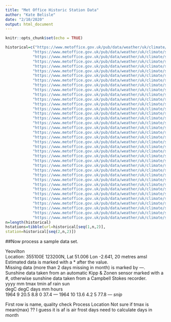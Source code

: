 ```yaml
---
title: "Met Office Historic Station Data"
author: "Kate Belisle"
date: "2/10/2020"
output: html_document
---
```


```r
knitr::opts_chunk$set(echo = TRUE)
```

```r
historical=c("https://www.metoffice.gov.uk/pub/data/weather/uk/climate/stationdata/aberporthdata.txt","Aberporth",
            "https://www.metoffice.gov.uk/pub/data/weather/uk/climate/stationdata/armaghdata.txt","Armagh",
            "https://www.metoffice.gov.uk/pub/data/weather/uk/climate/stationdata/ballypatrickdata.txt","Ballypatrick Forest",
            "https://www.metoffice.gov.uk/pub/data/weather/uk/climate/stationdata/bradforddata.txt","Bradford",
            "https://www.metoffice.gov.uk/pub/data/weather/uk/climate/stationdata/braemardata.txt","Braemar",
            "https://www.metoffice.gov.uk/pub/data/weather/uk/climate/stationdata/cambornedata.txt","Camborne",
            "https://www.metoffice.gov.uk/pub/data/weather/uk/climate/stationdata/cambridgedata.txt","Cambridge NIAB",
            "https://www.metoffice.gov.uk/pub/data/weather/uk/climate/stationdata/cardiffdata.txt","Cardiff Bute Park",
            "https://www.metoffice.gov.uk/pub/data/weather/uk/climate/stationdata/chivenordata.txt","Chivenor",
            "https://www.metoffice.gov.uk/pub/data/weather/uk/climate/stationdata/cwmystwythdata.txt","Cwmystwyth",
            "https://www.metoffice.gov.uk/pub/data/weather/uk/climate/stationdata/dunstaffnagedata.txt","Dunstaffnage",
            "https://www.metoffice.gov.uk/pub/data/weather/uk/climate/stationdata/durhamdata.txt","Durham",
            "https://www.metoffice.gov.uk/pub/data/weather/uk/climate/stationdata/eastbournedata.txt","Eastbourne",
            "https://www.metoffice.gov.uk/pub/data/weather/uk/climate/stationdata/eskdalemuirdata.txt","Eskdalemuir",
            "https://www.metoffice.gov.uk/pub/data/weather/uk/climate/stationdata/heathrowdata.txt","Heathrow",
            "https://www.metoffice.gov.uk/pub/data/weather/uk/climate/stationdata/hurndata.txt","Hurn",
            "https://www.metoffice.gov.uk/pub/data/weather/uk/climate/stationdata/lerwickdata.txt","Lerwick",
            "https://www.metoffice.gov.uk/pub/data/weather/uk/climate/stationdata/leucharsdata.txt","Leuchars",
            "https://www.metoffice.gov.uk/pub/data/weather/uk/climate/stationdata/lowestoftdata.txt","Lowestoft",
            "https://www.metoffice.gov.uk/pub/data/weather/uk/climate/stationdata/manstondata.txt","Manston",
            "https://www.metoffice.gov.uk/pub/data/weather/uk/climate/stationdata/nairndata.txt","Nairn",
            "https://www.metoffice.gov.uk/pub/data/weather/uk/climate/stationdata/newtonriggdata.txt","Newton Rigg",
            "https://www.metoffice.gov.uk/pub/data/weather/uk/climate/stationdata/oxforddata.txt","Oxford",
            "https://www.metoffice.gov.uk/pub/data/weather/uk/climate/stationdata/paisleydata.txt","Paisley",
            "https://www.metoffice.gov.uk/pub/data/weather/uk/climate/stationdata/ringwaydata.txt","Ringway",
            "https://www.metoffice.gov.uk/pub/data/weather/uk/climate/stationdata/rossonwyedata.txt","Ross-on-Wye",
            "https://www.metoffice.gov.uk/pub/data/weather/uk/climate/stationdata/shawburydata.txt","Shawbury",
            "https://www.metoffice.gov.uk/pub/data/weather/uk/climate/stationdata/sheffielddata.txt","Sheffield",
            "https://www.metoffice.gov.uk/pub/data/weather/uk/climate/stationdata/southamptondata.txt","Southampton",
            "https://www.metoffice.gov.uk/pub/data/weather/uk/climate/stationdata/stornowaydata.txt","Stornoway Airport",
            "https://www.metoffice.gov.uk/pub/data/weather/uk/climate/stationdata/suttonboningtondata.txt","Sutton Bonington",
            "https://www.metoffice.gov.uk/pub/data/weather/uk/climate/stationdata/tireedata.txt","Tiree",
            "https://www.metoffice.gov.uk/pub/data/weather/uk/climate/stationdata/valleydata.txt","Valley",
            "https://www.metoffice.gov.uk/pub/data/weather/uk/climate/stationdata/waddingtondata.txt","Waddington",
            "https://www.metoffice.gov.uk/pub/data/weather/uk/climate/stationdata/whitbydata.txt","Whitby",
            "https://www.metoffice.gov.uk/pub/data/weather/uk/climate/stationdata/wickairportdata.txt","Wick Airport",
            "https://www.metoffice.gov.uk/pub/data/weather/uk/climate/stationdata/yeoviltondata.txt","Yeovilton")
n=length(historical)
hstations=tibble(url=historical[seq(1,n,2)],
station=historical[seq(2,n,2)])
```

##Now process a sample data set.

Yeovilton  
Location: 355100E 123200N, Lat 51.006 Lon -2.641, 20 metres amsl  
Estimated data is marked with a * after the value.  
Missing data (more than 2 days missing in month) is marked by  ---.  
Sunshine data taken from an automatic Kipp & Zonen sensor marked with a #, otherwise sunshine data taken from a Campbell Stokes recorder.  
   yyyy  mm   tmax    tmin      af    rain     sun  
              degC    degC    days      mm   hours  
   1964   9   20.5     8.8       0    37.4     ---
   1964  10   13.6     4.2       5    77.8     ---
*snip*              

First row is name, quality check
Process Location
Not sure if tmax is mean(max) ?? I guess it is
af is air frost days
need to calculate days in month

